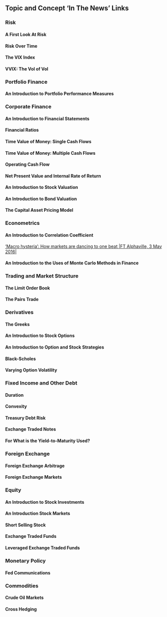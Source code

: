 ## Topic and Concept 'In The News' Links

### Risk



#### A First Look At Risk



#### Risk Over Time 



#### The VIX Index



#### VVIX: The Vol of Vol



### Portfolio Finance



#### An Introduction to Portfolio Performance Measures 



### Corporate Finance



#### An Introduction to Financial Statements



#### Financial Ratios



#### Time Value of Money: Single Cash Flows



#### Time Value of Money: Multiple Cash Flows



#### Operating Cash Flow



#### Net Present Value and Internal Rate of Return



#### An Introduction to Stock Valuation



#### An Introduction to Bond Valuation



#### The Capital Asset Pricing Model 



### Econometrics



#### An Introduction to Correlation Coefficient

['Macro hysteria’: How markets are dancing to one beat |FT Alphaville, 3 May 2016|](http://www.ft.com/fastft/2016/01/26/macro-hysteria-how-markets-are-dancing-to-one-beat/)

#### An Introduction to the Uses of Monte Carlo Methods in Finance



### Trading and Market Structure



#### The Limit Order Book



#### The Pairs Trade



### Derivatives



#### The Greeks



#### An Introduction to Stock Options



#### An Introduction to Option and Stock Strategies



#### Black-Scholes



#### Varying Option Volatility



### Fixed Income and Other Debt



#### Duration



#### Convexity



#### Treasury Debt Risk



#### Exchange Traded Notes



#### For What is the Yield-to-Maturity Used?



### Foreign Exchange



#### Foreign Exchange Arbitrage



#### Foreign Exchange Markets



### Equity 



#### An Introduction to Stock Investments



#### An Introduction Stock Markets



#### Short Selling Stock



#### Exchange Traded Funds



#### Leveraged Exchange Traded Funds



### Monetary Policy



#### Fed Communications



### Commodities



#### Crude Oil Markets



#### Cross Hedging


